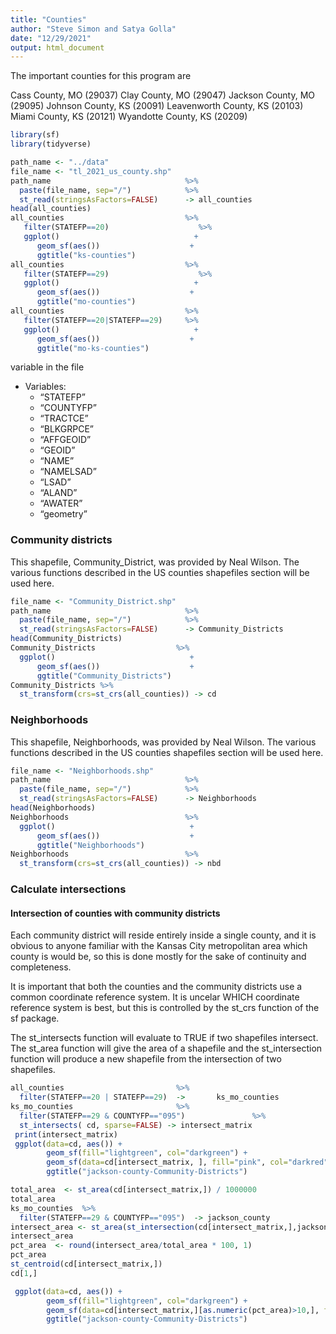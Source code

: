 ```yaml
---
title: "Counties"
author: "Steve Simon and Satya Golla"
date: "12/29/2021"
output: html_document
---
```


The important counties for this program are

Cass County, MO (29037)
Clay County, MO (29047)
Jackson County, MO (29095)
Johnson County, KS (20091)
Leavenworth County, KS (20103)
Miami County, KS (20121)
Wyandotte County, KS (20209)

```r
library(sf)
library(tidyverse)
```

```r
path_name <- "../data"
file_name <- "tl_2021_us_county.shp"
path_name                              %>%
  paste(file_name, sep="/")            %>%
  st_read(stringsAsFactors=FALSE)      -> all_counties
head(all_counties)
all_counties                           %>%
   filter(STATEFP==20)                    %>% 
   ggplot()                              +
      geom_sf(aes())                    +
      ggtitle("ks-counties")
all_counties                           %>%
   filter(STATEFP==29)                    %>% 
   ggplot()                              +
      geom_sf(aes())                    +
      ggtitle("mo-counties")
all_counties                           %>%
   filter(STATEFP==20|STATEFP==29)     %>% 
   ggplot()                              +
      geom_sf(aes())                    +
      ggtitle("mo-ks-counties")
```



variable in the file 

+ Variables:
  +  "STATEFP"
  +   "COUNTYFP"
  +   "TRACTCE"
  +   "BLKGRPCE" 
  +   "AFFGEOID" 
  +   "GEOID"
  +   "NAME"
  +   "NAMELSAD"
  +   "LSAD"
  +   "ALAND"
  +   "AWATER"
  +   "geometry"
 

### Community districts

This shapefile, Community_District, was provided by Neal Wilson. The various functions described in the US counties shapefiles section will be used here.

```r
file_name <- "Community_District.shp"
path_name                              %>%
  paste(file_name, sep="/")            %>%
  st_read(stringsAsFactors=FALSE)      -> Community_Districts
head(Community_Districts)
Community_Districts                  %>%
  ggplot()                              +
      geom_sf(aes())                    +
      ggtitle("Community_Districts")
Community_Districts %>%
  st_transform(crs=st_crs(all_counties)) -> cd
```


### Neighborhoods

This shapefile, Neighborhoods, was provided by Neal Wilson. The various functions described in the US counties shapefiles section will be used here.


```r
file_name <- "Neighborhoods.shp"
path_name                              %>%
  paste(file_name, sep="/")            %>%
  st_read(stringsAsFactors=FALSE)      -> Neighborhoods
head(Neighborhoods)
Neighborhoods                          %>%
  ggplot()                              +
      geom_sf(aes())                    +
      ggtitle("Neighborhoods")
Neighborhoods                          %>%
  st_transform(crs=st_crs(all_counties)) -> nbd
```

### Calculate intersections

#### Intersection of counties with community districts

Each community district will reside entirely inside a single county, and it is obvious to anyone familiar with the Kansas City metropolitan area which county is would be, so this is done mostly for the sake of continuity and completeness.

It is important that both the counties and the community districts use a common coordinate reference system. It is uncelar WHICH coordinate reference system is best, but this is controlled by the st_crs function of the sf package.

The st_intersects function will evaluate to TRUE if two shapefiles intersect. The st_area function will give the area of a shapefile and the st_intersection function will produce a new shapefile from the intersection of two shapefiles.

```r
all_counties                         %>%
  filter(STATEFP==20 | STATEFP==29)  ->       ks_mo_counties
ks_mo_counties                       %>%
  filter(STATEFP==29 & COUNTYFP=="095")               %>%
  st_intersects( cd, sparse=FALSE) -> intersect_matrix
 print(intersect_matrix)
 ggplot(data=cd, aes()) +
        geom_sf(fill="lightgreen", col="darkgreen") +
        geom_sf(data=cd[intersect_matrix, ], fill="pink", col="darkred") +
        ggtitle("jackson-county-Community-Districts")
```


```r
total_area  <- st_area(cd[intersect_matrix,]) / 1000000
total_area
ks_mo_counties  %>%
  filter(STATEFP==29 & COUNTYFP=="095")  -> jackson_county
intersect_area <- st_area(st_intersection(cd[intersect_matrix,],jackson_county)) / 1000000
intersect_area
pct_area  <- round(intersect_area/total_area * 100, 1)
pct_area
st_centroid(cd[intersect_matrix,])
cd[1,]
```


```r
 ggplot(data=cd, aes()) +
        geom_sf(fill="lightgreen", col="darkgreen") +
        geom_sf(data=cd[intersect_matrix,][as.numeric(pct_area)>10,], fill="pink", col="darkred") +
        ggtitle("jackson-county-Community-Districts") 
```

